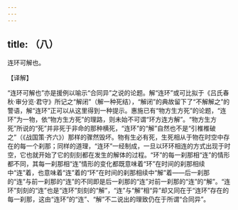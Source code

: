 ```yaml
---
---
---
```

title: （八）
---



连环可解也。

【译解】

“连环可解也”亦是援例以喻示“合同异”之说的论题。解“连环”或可比拟于《吕氏春秋·审分览·君守》所记之“解闭”（解一种死结），“解闭”的典故留下了“不解解之”的警语，解“连环”正可以从这里得到一种提示。惠施已有“物方生方死”的论题，“连环”为一物，依“物方生方死”的理路，则未始不可谓“环方连方解”。“物方生方死”所说的“死”并非死于非命的那种横死，“连环”的“解”自然也不是“引椎椎破之”（《战国策·齐六》）那样的骤然毁坏。物有生必有死，生死相从于物在时空中存在的每一个刹那；同样的道理，“连环”一经制成，一旦以环环相连的方式出现于时空，它也就开始了它的刻刻都在发生的解体的过程。“环”的每一刹那相“连”的情形都不同，其每一刹那相“连”情形的变化都既意味着“环”在时间的刹那相续中“连”着，也意味着“连”着的“环”在时间的刹那相续中“解”着——后一刹那的“连”与前一刹那的“连”的不同即是后一刹那的“连”对前一刹那的“连”的“解”。“连环”刻刻的“连”也是“连环”刻刻的“解”，“连”与“解”相“异”却又同在于“连环”存在的每一刹那，这由“连环”的“连”、“解”不二说出的理致仍在于所谓“合同异”。
